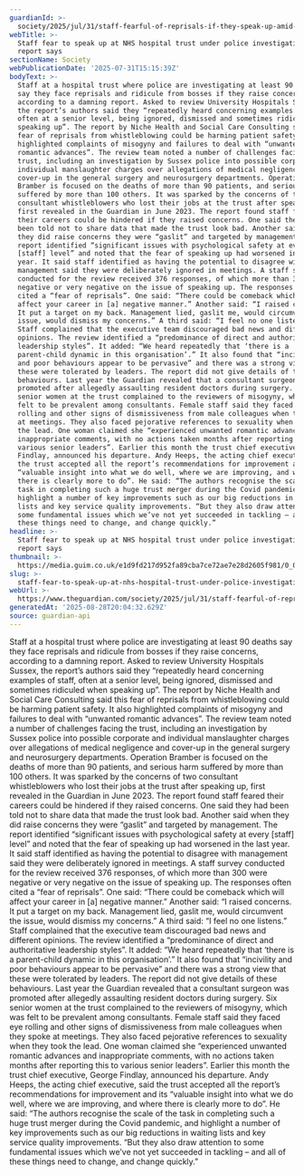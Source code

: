 ```yaml
---
guardianId: >-
  society/2025/jul/31/staff-fearful-of-reprisals-if-they-speak-up-amid-hospital-investigation-report-finds
webTitle: >-
  Staff fear to speak up at NHS hospital trust under police investigation,
  report says
sectionName: Society
webPublicationDate: '2025-07-31T15:15:39Z'
bodyText: >-
  Staff at a hospital trust where police are investigating at least 90 deaths
  say they face reprisals and ridicule from bosses if they raise concerns,
  according to a damning report. Asked to review University Hospitals Sussex,
  the report’s authors said they “repeatedly heard concerning examples of staff,
  often at a senior level, being ignored, dismissed and sometimes ridiculed when
  speaking up”. The report by Niche Health and Social Care Consulting said this
  fear of reprisals from whistleblowing could be harming patient safety. It also
  highlighted complaints of misogyny and failures to deal with “unwanted
  romantic advances”. The review team noted a number of challenges facing the
  trust, including an investigation by Sussex police into possible corporate and
  individual manslaughter charges over allegations of medical negligence and
  cover-up in the general surgery and neurosurgery departments. Operation
  Bramber is focused on the deaths of more than 90 patients, and serious harm
  suffered by more than 100 others. It was sparked by the concerns of two
  consultant whistleblowers who lost their jobs at the trust after speaking up,
  first revealed in the Guardian in June 2023. The report found staff feared
  their careers could be hindered if they raised concerns. One said they had
  been told not to share data that made the trust look bad. Another said when
  they did raise concerns they were “gaslit” and targeted by management. The
  report identified “significant issues with psychological safety at every
  [staff] level” and noted that the fear of speaking up had worsened in the last
  year. It said staff identified as having the potential to disagree with
  management said they were deliberately ignored in meetings. A staff survey
  conducted for the review received 376 responses, of which more than 300 were
  negative or very negative on the issue of speaking up. The responses often
  cited a “fear of reprisals”. One said: “There could be comeback which will
  affect your career in [a] negative manner.” Another said: “I raised concerns.
  It put a target on my back. Management lied, gaslit me, would circumvent the
  issue, would dismiss my concerns.” A third said: “I feel no one listens.”
  Staff complained that the executive team discouraged bad news and different
  opinions. The review identified a “predominance of direct and authoritative
  leadership styles”. It added: “We heard repeatedly that ‘there is a
  parent-child dynamic in this organisation’.” It also found that “incivility
  and poor behaviours appear to be pervasive” and there was a strong view that
  these were tolerated by leaders. The report did not give details of these
  behaviours. Last year the Guardian revealed that a consultant surgeon was
  promoted after allegedly assaulting resident doctors during surgery. Six
  senior women at the trust complained to the reviewers of misogyny, which was
  felt to be prevalent among consultants. Female staff said they faced eye
  rolling and other signs of dismissiveness from male colleagues when they spoke
  at meetings. They also faced pejorative references to sexuality when they took
  the lead. One woman claimed she “experienced unwanted romantic advances and
  inappropriate comments, with no actions taken months after reporting this to
  various senior leaders”. Earlier this month the trust chief executive, George
  Findlay, announced his departure. Andy Heeps, the acting chief executive, said
  the trust accepted all the report’s recommendations for improvement and its
  “valuable insight into what we do well, where we are improving, and where
  there is clearly more to do”. He said: “The authors recognise the scale of the
  task in completing such a huge trust merger during the Covid pandemic, and
  highlight a number of key improvements such as our big reductions in waiting
  lists and key service quality improvements. “But they also draw attention to
  some fundamental issues which we’ve not yet succeeded in tackling – and all of
  these things need to change, and change quickly.”
headline: >-
  Staff fear to speak up at NHS hospital trust under police investigation,
  report says
thumbnail: >-
  https://media.guim.co.uk/e1d9fd217d952fa89cba7ce72ae7e28d2605f981/0_0_4597_3679/500.jpg
slug: >-
  staff-fear-to-speak-up-at-nhs-hospital-trust-under-police-investigation-report-says
webUrl: >-
  https://www.theguardian.com/society/2025/jul/31/staff-fearful-of-reprisals-if-they-speak-up-amid-hospital-investigation-report-finds
generatedAt: '2025-08-28T20:04:32.629Z'
source: guardian-api
---
```

Staff at a hospital trust where police are investigating at least 90 deaths say they face reprisals and ridicule from bosses if they raise concerns, according to a damning report. Asked to review University Hospitals Sussex, the report’s authors said they “repeatedly heard concerning examples of staff, often at a senior level, being ignored, dismissed and sometimes ridiculed when speaking up”. The report by Niche Health and Social Care Consulting said this fear of reprisals from whistleblowing could be harming patient safety. It also highlighted complaints of misogyny and failures to deal with “unwanted romantic advances”. The review team noted a number of challenges facing the trust, including an investigation by Sussex police into possible corporate and individual manslaughter charges over allegations of medical negligence and cover-up in the general surgery and neurosurgery departments. Operation Bramber is focused on the deaths of more than 90 patients, and serious harm suffered by more than 100 others. It was sparked by the concerns of two consultant whistleblowers who lost their jobs at the trust after speaking up, first revealed in the Guardian in June 2023. The report found staff feared their careers could be hindered if they raised concerns. One said they had been told not to share data that made the trust look bad. Another said when they did raise concerns they were “gaslit” and targeted by management. The report identified “significant issues with psychological safety at every [staff] level” and noted that the fear of speaking up had worsened in the last year. It said staff identified as having the potential to disagree with management said they were deliberately ignored in meetings. A staff survey conducted for the review received 376 responses, of which more than 300 were negative or very negative on the issue of speaking up. The responses often cited a “fear of reprisals”. One said: “There could be comeback which will affect your career in [a] negative manner.” Another said: “I raised concerns. It put a target on my back. Management lied, gaslit me, would circumvent the issue, would dismiss my concerns.” A third said: “I feel no one listens.” Staff complained that the executive team discouraged bad news and different opinions. The review identified a “predominance of direct and authoritative leadership styles”. It added: “We heard repeatedly that ‘there is a parent-child dynamic in this organisation’.” It also found that “incivility and poor behaviours appear to be pervasive” and there was a strong view that these were tolerated by leaders. The report did not give details of these behaviours. Last year the Guardian revealed that a consultant surgeon was promoted after allegedly assaulting resident doctors during surgery. Six senior women at the trust complained to the reviewers of misogyny, which was felt to be prevalent among consultants. Female staff said they faced eye rolling and other signs of dismissiveness from male colleagues when they spoke at meetings. They also faced pejorative references to sexuality when they took the lead. One woman claimed she “experienced unwanted romantic advances and inappropriate comments, with no actions taken months after reporting this to various senior leaders”. Earlier this month the trust chief executive, George Findlay, announced his departure. Andy Heeps, the acting chief executive, said the trust accepted all the report’s recommendations for improvement and its “valuable insight into what we do well, where we are improving, and where there is clearly more to do”. He said: “The authors recognise the scale of the task in completing such a huge trust merger during the Covid pandemic, and highlight a number of key improvements such as our big reductions in waiting lists and key service quality improvements. “But they also draw attention to some fundamental issues which we’ve not yet succeeded in tackling – and all of these things need to change, and change quickly.”
